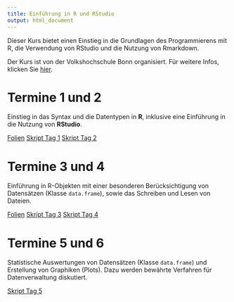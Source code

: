 ```yaml
---
title: Einführung in R und RStudio
output: html_document
---
```


Dieser Kurs bietet einen Einstieg in die Grundlagen des Programmierens mit R,
die Verwendung von RStudio und die Nutzung von Rmarkdown.

Der Kurs ist von der Volkshochschule Bonn organisiert. Für weitere Infos,
klicken Sie
[hier](https://www.vhs-bonn.de/programm/beruf-it-und-digitales.html?action%5B148%5D=course&courseId=484-C-E5725&rowIndex=2).

# Termine 1 und 2

Einstieg in das Syntax und die Datentypen in **R**, inklusive eine Einführung in
die Nutzung von **RStudio**.

[Folien](documents/FolienRKurs-12.pdf)
[Skript Tag 1](documents/Tag1.R)
[Skript Tag 2](documents/Tag2.R)

# Termine 3 und 4

Einführung in R-Objekten mit einer besonderen Berücksichtigung von Datensätzen
(Klasse `data.frame`), sowie das Schreiben und Lesen von Dateien.

[Folien](documents/FolienRKurs-34.pdf)
[Skript Tag 3](documents/Tag3.R)
[Skript Tag 4](documents/Tag4.R)

# Termine 5 und 6

Statistische Auswertungen von Datensätzen (Klasse `data.frame`) und
Erstellung von Graphiken (Plots). Dazu werden bewährte Verfahren für
Datenverwaltung diskutiert.

[Skript Tag 5](documents/Tag5.R)
